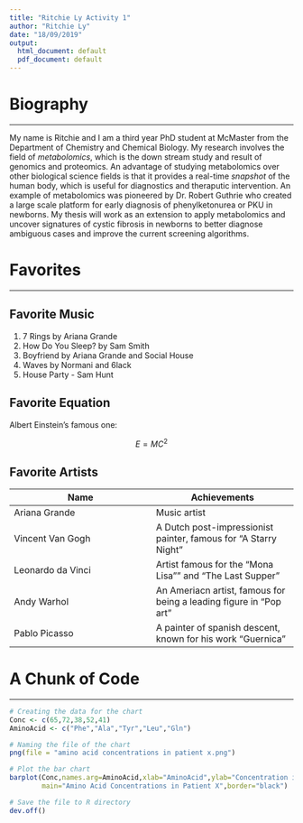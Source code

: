 ---
title: "Ritchie Ly Activity 1"
author: "Ritchie Ly"
date: "18/09/2019"
output:
  html_document: default
  pdf_document: default
---

# Biography
___
My name is Ritchie and I am a third year PhD student at McMaster from the Department of Chemistry and Chemical Biology. My research involves the field of *metabolomics*, which is the down stream study and result of genomics and proteomics. An advantage of studying metabolomics over other biological science fields is that it provides a real-time *snapshot* of the human body, which is useful for diagnostics and theraputic intervention. An example of metabolomics was pioneered by Dr. Robert Guthrie who created a large scale platform for early diagnosis of phenylketonurea or PKU in newborns. My thesis will work as an extension to apply metabolomics and uncover signatures of cystic fibrosis in newborns to better diagnose ambiguous cases and improve the current screening algorithms.

# Favorites
___

## Favorite Music
1. 7 Rings by Ariana Grande 
2. How Do You Sleep? by Sam Smith
3. Boyfriend by Ariana Grande and Social House
4. Waves by Normani and 6lack
5. House Party - Sam Hunt

## Favorite Equation

Albert Einstein's famous one:

$$E=MC^2$$

## Favorite Artists

Name             |Achievements
-----------------|-----------------
Ariana Grande    |Music artist
Vincent Van Gogh |A Dutch post-impressionist painter, famous for "A Starry Night"
Leonardo da Vinci|Artist famous for the "Mona Lisa"" and "The Last Supper"
Andy Warhol      |An Ameriacn artist, famous for being a leading figure in "Pop art"
Pablo Picasso    |A painter of spanish descent, known for his work "Guernica"

# A Chunk of Code
___

```r
# Creating the data for the chart
Conc <- c(65,72,38,52,41)
AminoAcid <- c("Phe","Ala","Tyr","Leu","Gln")

# Naming the file of the chart
png(file = "amino acid concentrations in patient x.png")

# Plot the bar chart 
barplot(Conc,names.arg=AminoAcid,xlab="AminoAcid",ylab="Concentration in mM",col="red",
        main="Amino Acid Concentrations in Patient X",border="black")

# Save the file to R directory
dev.off()
```
